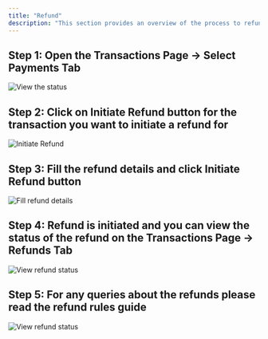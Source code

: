 ```yaml
---
title: "Refund"
description: "This section provides an overview of the process to refund a payment for your Dodo Payments account."
---
```


## Step 1: Open the Transactions Page → Select Payments Tab

<Frame>
    <img src="/images/guides/refund/Refund 1.webp" alt="View the status"/>
</Frame>

## Step 2: Click on Initiate Refund button for the transaction you want to initiate a refund for

<Frame>
    <img src="/images/guides/refund/Refund 2.webp" alt="Initiate Refund"/>
</Frame>

## Step 3: Fill the refund details and click Initiate Refund button

<Frame>
    <img src="/images/guides/refund/Refund 3.webp" alt="Fill refund details"/>
</Frame>

## Step 4: Refund is initiated and you can view the status of the refund on the Transactions Page → Refunds Tab

<Frame>
    <img src="/images/guides/refund/Refund 4.webp" alt="View refund status"/>
</Frame>

## Step 5: For any queries about the refunds please read the refund rules guide

<Frame>
    <img src="/images/guides/refund/Refund 5.webp" alt="View refund status"/>
</Frame>